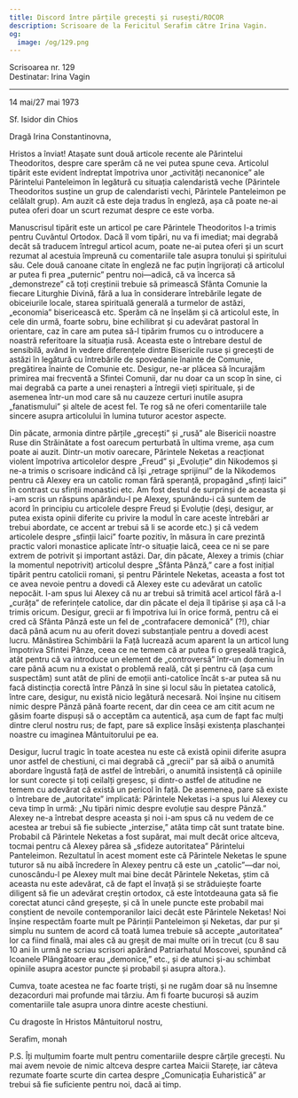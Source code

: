 ```yaml
---
title: Discord între părțile grecești și rusești/ROCOR
description: Scrisoare de la Fericitul Serafim către Irina Vagin.
og:
  image: /og/129.png
---
```


<div style={{textAlign:'right', fontFamily:'monospace'}}>Scrisoarea nr. 129</div>
<div style={{textAlign:'left', fontFamily:'monospace'}}>Destinatar: Irina Vagin</div>

---

14 mai/27 mai 1973

Sf. Isidor din Chios

Dragă Irina Constantinovna,

Hristos a înviat! Atașate sunt două articole recente ale Părintelui Theodoritos, despre care sperăm că ne vei putea spune ceva. Articolul tipărit este evident îndreptat împotriva unor „activități necanonice” ale Părintelui Panteleimon în legătură cu situația calendaristă veche (Părintele Theodoritos susține un grup de calendaristi vechi, Părintele Panteleimon pe celălalt grup). Am auzit că este deja tradus în engleză, așa că poate ne-ai putea oferi doar un scurt rezumat despre ce este vorba.

Manuscrisul tipărit este un articol pe care Părintele Theodoritos l-a trimis pentru Cuvântul Ortodox. Dacă îl vom tipări, nu va fi imediat; mai degrabă decât să traducem întregul articol acum, poate ne-ai putea oferi și un scurt rezumat al acestuia împreună cu comentariile tale asupra tonului și spiritului său. Cele două canoane citate în engleză ne fac puțin îngrijorați că articolul ar putea fi prea „puternic” pentru noi—adică, că va încerca să „demonstreze” că toți creștinii trebuie să primească Sfânta Comunie la fiecare Liturghie Divină, fără a lua în considerare întrebările legate de obiceiurile locale, starea spirituală generală a turmelor de astăzi, „economia” bisericească etc. Sperăm că ne înșelăm și că articolul este, în cele din urmă, foarte sobru, bine echilibrat și cu adevărat pastoral în orientare, caz în care am putea să-l tipărim frumos cu o introducere a noastră referitoare la situația rusă. Aceasta este o întrebare destul de sensibilă, având în vedere diferențele dintre Bisericile ruse și grecești de astăzi în legătură cu întrebările de spovedanie înainte de Comunie, pregătirea înainte de Comunie etc. Desigur, ne-ar plăcea să încurajăm primirea mai frecventă a Sfintei Comunii, dar nu doar ca un scop în sine, ci mai degrabă ca parte a unei renașteri a întregii vieți spirituale, și de asemenea într-un mod care să nu cauzeze certuri inutile asupra „fanatismului” și altele de acest fel. Te rog să ne oferi comentariile tale sincere asupra articolului în lumina tuturor acestor aspecte.

Din păcate, armonia dintre părțile „grecești” și „rusă” ale Bisericii noastre Ruse din Străinătate a fost oarecum perturbată în ultima vreme, așa cum poate ai auzit. Dintr-un motiv oarecare, Părintele Neketas a reacționat violent împotriva articolelor despre „Freud” și „Evoluție” din Nikodemos și ne-a trimis o scrisoare indicând că își „retrage sprijinul” de la Nikodemos pentru că Alexey era un catolic roman fără speranță, propagând „sfinți laici” în contrast cu sfinții monastici etc. Am fost destul de surprinși de aceasta și i-am scris un răspuns apărându-l pe Alexey, spunându-i că suntem de acord în principiu cu articolele despre Freud și Evoluție (deși, desigur, ar putea exista opinii diferite cu privire la modul în care aceste întrebări ar trebui abordate, ce accent ar trebui să li se acorde etc.) și că vedem articolele despre „sfinții laici” foarte pozitiv, în măsura în care prezintă practic valori monastice aplicate într-o situație laică, ceea ce ni se pare extrem de potrivit și important astăzi. Dar, din păcate, Alexey a trimis (chiar la momentul nepotrivit) articolul despre „Sfânta Pânză,” care a fost inițial tipărit pentru catolicii romani, și pentru Părintele Neketas, aceasta a fost tot ce avea nevoie pentru a dovedi că Alexey este cu adevărat un catolic nepocăit. I-am spus lui Alexey că nu ar trebui să trimită acel articol fără a-l „curăța” de referințele catolice, dar din păcate el deja îl tipărise și așa că l-a trimis oricum. Desigur, grecii ar fi împotriva lui în orice formă, pentru că ei cred că Sfânta Pânză este un fel de „contrafacere demonică” (?!), chiar dacă până acum nu au oferit dovezi substanțiale pentru a dovedi acest lucru. Mănăstirea Schimbării la Față lucrează acum aparent la un articol lung împotriva Sfintei Pânze, ceea ce ne temem că ar putea fi o greșeală tragică, atât pentru că va introduce un element de „controversă” într-un domeniu în care până acum nu a existat o problemă reală, cât și pentru că (așa cum suspectăm) sunt atât de plini de emoții anti-catolice încât s-ar putea să nu facă distincția corectă între Pânză în sine și locul său în pietatea catolică, între care, desigur, nu există nicio legătură necesară. Noi înșine nu citisem nimic despre Pânză până foarte recent, dar din ceea ce am citit acum ne găsim foarte dispuși să o acceptăm ca autentică, așa cum de fapt fac mulți dintre clerul nostru rus; de fapt, pare să explice însăși existența plaschanței noastre cu imaginea Mântuitorului pe ea.

Desigur, lucrul tragic în toate acestea nu este că există opinii diferite asupra unor astfel de chestiuni, ci mai degrabă că „grecii” par să aibă o anumită abordare îngustă față de astfel de întrebări, o anumită insistență că opiniile lor sunt corecte și toți ceilalți greșesc, și dintr-o astfel de atitudine ne temem cu adevărat că există un pericol în față. De asemenea, pare să existe o întrebare de „autoritate” implicată: Părintele Neketas i-a spus lui Alexey cu ceva timp în urmă: „Nu tipări nimic despre evoluție sau despre Pânză.” Alexey ne-a întrebat despre aceasta și noi i-am spus că nu vedem de ce acestea ar trebui să fie subiecte „interzise,” atâta timp cât sunt tratate bine. Probabil că Părintele Neketas a fost supărat, mai mult decât orice altceva, tocmai pentru că Alexey părea să „sfideze autoritatea” Părintelui Panteleimon. Rezultatul în acest moment este că Părintele Neketas le spune tuturor să nu aibă încredere în Alexey pentru că este un „catolic”—dar noi, cunoscându-l pe Alexey mult mai bine decât Părintele Neketas, știm că aceasta nu este adevărat, că de fapt el învață și se străduiește foarte diligent să fie un adevărat creștin ortodox, că este întotdeauna gata să fie corectat atunci când greșește, și că în unele puncte este probabil mai conștient de nevoile contemporanilor laici decât este Părintele Neketas! Noi înșine respectăm foarte mult pe Părinții Panteleimon și Neketas, dar pur și simplu nu suntem de acord că toată lumea trebuie să accepte „autoritatea” lor ca fiind finală, mai ales că au greșit de mai multe ori în trecut (cu 8 sau 10 ani în urmă ne scriau scrisori apărând Patriarhatul Moscovei, spunând că Icoanele Plângătoare erau „demonice,” etc., și de atunci și-au schimbat opiniile asupra acestor puncte și probabil și asupra altora.).

Cumva, toate acestea ne fac foarte triști, și ne rugăm doar să nu însemne dezacorduri mai profunde mai târziu. Am fi foarte bucuroși să auzim comentariile tale asupra unora dintre aceste chestiuni.

Cu dragoste în Hristos Mântuitorul nostru,

Serafim, monah

P.S. Îți mulțumim foarte mult pentru comentariile despre cărțile grecești. Nu mai avem nevoie de nimic altceva despre cartea Maicii Starețe, iar câteva rezumate foarte scurte din cartea despre „Comunicația Euharistică” ar trebui să fie suficiente pentru noi, dacă ai timp.
